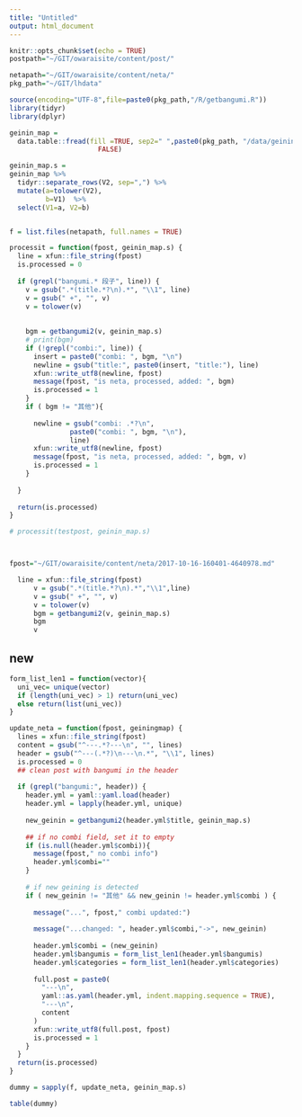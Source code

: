 ```yaml
---
title: "Untitled"
output: html_document
---
```


```r
knitr::opts_chunk$set(echo = TRUE)
postpath="~/GIT/owaraisite/content/post/"

netapath="~/GIT/owaraisite/content/neta/"
pkg_path="~/GIT/lhdata"

source(encoding="UTF-8",file=paste0(pkg_path,"/R/getbangumi.R"))
library(tidyr)
library(dplyr)


```


```r

geinin_map =
  data.table::fread(fill =TRUE, sep2=" ",paste0(pkg_path, "/data/geinin_list.txt"), header =
                      FALSE)

geinin_map.s =
geinin_map %>%
  tidyr::separate_rows(V2, sep=",") %>%
  mutate(a=tolower(V2),
         b=V1)  %>%
  select(V1=a, V2=b)


f = list.files(netapath, full.names = TRUE)
```


```r


processit = function(fpost, geinin_map.s) {
  line = xfun::file_string(fpost)
  is.processed = 0
  
  if (grepl("bangumi.* 段子", line)) {
    v = gsub(".*(title.*?\n).*", "\\1", line)
    v = gsub(" +", "", v)
    v = tolower(v)
    
    
    bgm = getbangumi2(v, geinin_map.s)
    # print(bgm)
    if (!grepl("combi:", line)) {
      insert = paste0("combi: ", bgm, "\n")
      newline = gsub("title:", paste0(insert, "title:"), line)
      xfun::write_utf8(newline, fpost)
      message(fpost, "is neta, processed, added: ", bgm)
      is.processed = 1
    }
    if ( bgm != "其他"){
      
      newline = gsub("combi: .*?\n",
               paste0("combi: ", bgm, "\n"),
               line)
      xfun::write_utf8(newline, fpost)
      message(fpost, "is neta, processed, added: ", bgm, v)
      is.processed = 1     
    }
    
  }
  
  return(is.processed)
}

# processit(testpost, geinin_map.s)




```



```r

fpost="~/GIT/owaraisite/content/neta/2017-10-16-160401-4640978.md"

  line = xfun::file_string(fpost)
      v = gsub(".*(title.*?\n).*","\\1",line)
      v = gsub(" +", "", v)
      v = tolower(v)
      bgm = getbangumi2(v, geinin_map.s)
      bgm
      v
```

## new

```r
form_list_len1 = function(vector){
  uni_vec= unique(vector)
  if (length(uni_vec) > 1) return(uni_vec)
  else return(list(uni_vec))
}

update_neta = function(fpost, geiningmap) {
  lines = xfun::file_string(fpost)
  content = gsub("^---.*?---\n", "", lines)
  header = gsub("^---(.*?)\n---\n.*", "\\1", lines)
  is.processed = 0
  ## clean post with bangumi in the header
  
  if (grepl("bangumi:", header)) {
    header.yml = yaml::yaml.load(header)
    header.yml = lapply(header.yml, unique)
     
    new_geinin = getbangumi2(header.yml$title, geinin_map.s)
    
    ## if no combi field, set it to empty
    if (is.null(header.yml$combi)){
      message(fpost," no combi info")
      header.yml$combi=""
    }
    
    # if new geining is detected
    if ( new_geinin != "其他" && new_geinin != header.yml$combi ) {
      
      message("...", fpost," combi updated:")
      
      message("...changed: ", header.yml$combi,"->", new_geinin)
      
      header.yml$combi = (new_geinin)
      header.yml$bangumis = form_list_len1(header.yml$bangumis)
      header.yml$categories = form_list_len1(header.yml$categories)
      
      full.post = paste0(
        "---\n",
        yaml::as.yaml(header.yml, indent.mapping.sequence = TRUE),
        "---\n",
        content
      )
      xfun::write_utf8(full.post, fpost)
      is.processed = 1
    }
  }
  return(is.processed)
}


```


```r
dummy = sapply(f, update_neta, geinin_map.s)

table(dummy)
```

